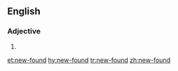 {{also|newfound}}
==English==

===Adjective===
{{head|en|adjective}}

# {{alternative spelling of|newfound|lang=en}}

[[et:new-found]]
[[hy:new-found]]
[[tr:new-found]]
[[zh:new-found]]